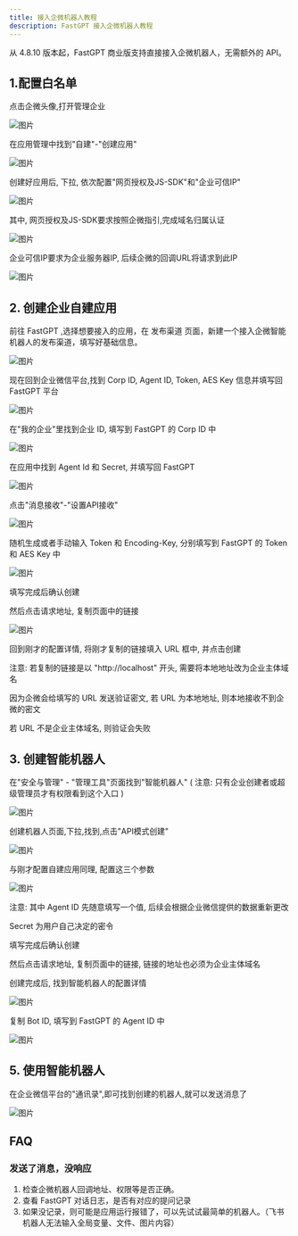 ```yaml
---
title: 接入企微机器人教程
description: FastGPT 接入企微机器人教程
---
```


从 4.8.10 版本起，FastGPT 商业版支持直接接入企微机器人，无需额外的 API。 

## 1.配置白名单

点击企微头像,打开管理企业

![图片](/imgs/wecom-bot-1.png)

在应用管理中找到"自建"-"创建应用"

![图片](/imgs/wecom-bot-2.png)

创建好应用后, 下拉, 依次配置"网页授权及JS-SDK"和"企业可信IP"

![图片](/imgs/wecom-bot-3.png)

其中, 网页授权及JS-SDK要求按照企微指引,完成域名归属认证

![图片](/imgs/wecom-bot-4.png)

企业可信IP要求为企业服务器IP, 后续企微的回调URL将请求到此IP

![图片](/imgs/wecom-bot-5.png)

## 2. 创建企业自建应用

前往 FastGPT ,选择想要接入的应用，在 发布渠道 页面，新建一个接入企微智能机器人的发布渠道，填写好基础信息。

![图片](/imgs/wecom-bot-6.png)

现在回到企业微信平台,找到 Corp ID, Agent ID, Token, AES Key 信息并填写回 FastGPT 平台

![图片](/imgs/wecom-bot-7.png)

在"我的企业"里找到企业 ID, 填写到 FastGPT 的 Corp ID 中

![图片](/imgs/wecom-bot-8.png)

在应用中找到 Agent Id 和 Secret, 并填写回 FastGPT

![图片](/imgs/wecom-bot-9.png)

点击"消息接收"-"设置API接收"

![图片](/imgs/wecom-bot-10.png)

随机生成或者手动输入 Token 和 Encoding-Key, 分别填写到 FastGPT 的 Token 和 AES Key 中

![图片](/imgs/wecom-bot-11.png)

填写完成后确认创建

然后点击请求地址, 复制页面中的链接

![图片](/imgs/wecom-bot-12.png)

回到刚才的配置详情, 将刚才复制的链接填入 URL 框中, 并点击创建

注意: 若复制的链接是以 "http://localhost" 开头, 需要将本地地址改为企业主体域名

因为企微会给填写的 URL 发送验证密文, 若 URL 为本地地址, 则本地接收不到企微的密文

若 URL 不是企业主体域名, 则验证会失败

## 3. 创建智能机器人

在"安全与管理" - "管理工具"页面找到"智能机器人" ( 注意: 只有企业创建者或超级管理员才有权限看到这个入口 )

![图片](/imgs/wecom-bot-13.png)

创建机器人页面,下拉,找到,点击"API模式创建"

![图片](/imgs/wecom-bot-14.png)

与刚才配置自建应用同理, 配置这三个参数

![图片](/imgs/wecom-bot-15.png)

注意: 其中 Agent ID 先随意填写一个值, 后续会根据企业微信提供的数据重新更改

Secret 为用户自己决定的密令

填写完成后确认创建

然后点击请求地址, 复制页面中的链接, 链接的地址也必须为企业主体域名

创建完成后, 找到智能机器人的配置详情

![图片](/imgs/wecom-bot-16.png)

复制 Bot ID, 填写到 FastGPT 的 Agent ID 中

![图片](/imgs/wecom-bot-17.png)

## 5. 使用智能机器人

在企业微信平台的"通讯录",即可找到创建的机器人,就可以发送消息了

![图片](/imgs/wecom-bot-18.png)

## FAQ

### 发送了消息，没响应

1. 检查企微机器人回调地址、权限等是否正确。
2. 查看 FastGPT 对话日志，是否有对应的提问记录
3. 如果没记录，则可能是应用运行报错了，可以先试试最简单的机器人。（飞书机器人无法输入全局变量、文件、图片内容）
